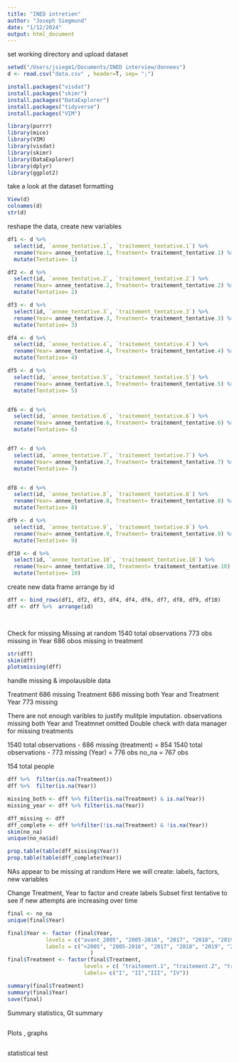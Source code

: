 ```yaml
---
title: "INED intretien"
author: "Joseph Siegmund"
date: "1/12/2024"
output: html_document
---
```


set working directory and upload dataset
```r
setwd("/Users/jsiegm1/Documents/INED interview/donnees")
d <- read.csv("data.csv" , header=T, sep= ";")
```


```r

install.packages("visdat")
install.packages("skimr")
install.packages("DataExplorer")
install.packages("tidyverse")
install.packages("VIM")

library(purrr)
library(mice)
library(VIM)
library(visdat)
library(skimr)
library(DataExplorer)
library(dplyr)
library(ggplot2)
```



take a look at the dataset formatting 
```r
View(d)
colnames(d)
str(d)
```

reshape the data, create new variables 

```r
df1 <- d %>% 
  select(id, `annee_tentative.1`, `traitement_tentative.1`) %>% 
  rename(Year= annee_tentative.1, Treatment= traitement_tentative.1) %>% 
  mutate(Tentative= 1)

df2 <- d %>% 
  select(id, `annee_tentative.2`, `traitement_tentative.2`) %>% 
  rename(Year= annee_tentative.2, Treatment= traitement_tentative.2) %>% 
  mutate(Tentative= 2)

df3 <- d %>% 
  select(id, `annee_tentative.3`, `traitement_tentative.3`) %>% 
  rename(Year= annee_tentative.3, Treatment= traitement_tentative.3) %>% 
  mutate(Tentative= 3)

df4 <- d %>% 
  select(id, `annee_tentative.4`, `traitement_tentative.4`) %>% 
  rename(Year= annee_tentative.4, Treatment= traitement_tentative.4) %>% 
  mutate(Tentative= 4)

df5 <- d %>% 
  select(id, `annee_tentative.5`, `traitement_tentative.5`) %>% 
  rename(Year= annee_tentative.5, Treatment= traitement_tentative.5) %>% 
  mutate(Tentative= 5)


df6 <- d %>% 
  select(id, `annee_tentative.6`, `traitement_tentative.6`) %>% 
  rename(Year= annee_tentative.6, Treatment= traitement_tentative.6) %>% 
  mutate(Tentative= 6)


df7 <- d %>% 
  select(id, `annee_tentative.7`, `traitement_tentative.7`) %>% 
  rename(Year= annee_tentative.7, Treatment= traitement_tentative.7) %>% 
  mutate(Tentative= 7)


df8 <- d %>% 
  select(id, `annee_tentative.8`, `traitement_tentative.8`) %>% 
  rename(Year= annee_tentative.8, Treatment= traitement_tentative.8) %>% 
  mutate(Tentative= 8)

df9 <- d %>% 
  select(id, `annee_tentative.9`, `traitement_tentative.9`) %>% 
  rename(Year= annee_tentative.9, Treatment= traitement_tentative.9) %>% 
  mutate(Tentative= 9)

df10 <- d %>% 
  select(id, `annee_tentative.10`, `traitement_tentative.10`) %>% 
  rename(Year= annee_tentative.10, Treatment= traitement_tentative.10) %>% 
  mutate(Tentative= 10)
```

create new data frame 
arrange by id 

```r
dff <- bind_rows(df1, df2, df3, df4, df4, df6, df7, df8, df9, df10)
dff <- dff %>%  arrange(id)

  
```

Check for missing
Missing at random
1540 total observations
773 obs missing in Year
686 obos missing in treatment 


```r
str(dff)
skim(dff)
plotsmissing(dff)

```

 handle missing & impolausible data
 
Treatment 686  missing 
Treatment 686 missing both Year and Treatment
Year 773 missing 

There are not enough varibles to justify mulitple imputation. 
observations missing both Year and Treatmnet omitted 
Double check with data manager for missing treatments 

1540 total observations - 686 missing (treatment) = 854
1540 total observations - 773 missing (Year) = 776 obs 
no_na = 767 obs

154 total people 

```r
dff %>%  filter(is.na(Treatment))
dff %>%  filter(is.na(Year))

missing_both <- dff %>% filter(is.na(Treatment) & is.na(Year))
missing_year <- dff %>% filter(is.na(Year))

dff_missing <- dff
dff_complete <- dff %>%filter(!is.na(Treatment) & !is.na(Year))
skim(no_na)
unique(no_na$id)

prop.table(table(dff_missing$Year))
prop.table(table(dff_complete$Year))


```

 NAs  appear to be missing at random
Here we will create:
labels, 
factors, 
new variables

Change Treatment,
Year to factor and create labels
Subset first tentative to see if new attempts are increasing over time

```r
final <- no_na
unique(final$Year)

final$Year <- factor (final$Year, 
            levels = c("avant_2005", "2005-2016", "2017", "2018", "2019", "2020", "2021"), 
            labels = c("<2005", "2005-2016", "2017", "2018", "2019", "2020","2021")
                          )
final$Treatment <- factor(final$Treatment, 
                        levels = c( "traitement.1", "traitement.2", "traitement.3","traitement.4"),
                        labels= c("I", "II","III", "IV"))

summary(final$Treatment)
summary(final$Year)
save(final)

```


Summary statistics, Gt summary

```r

```

Plots , graphs 

```r

```

statistical test

```r

```